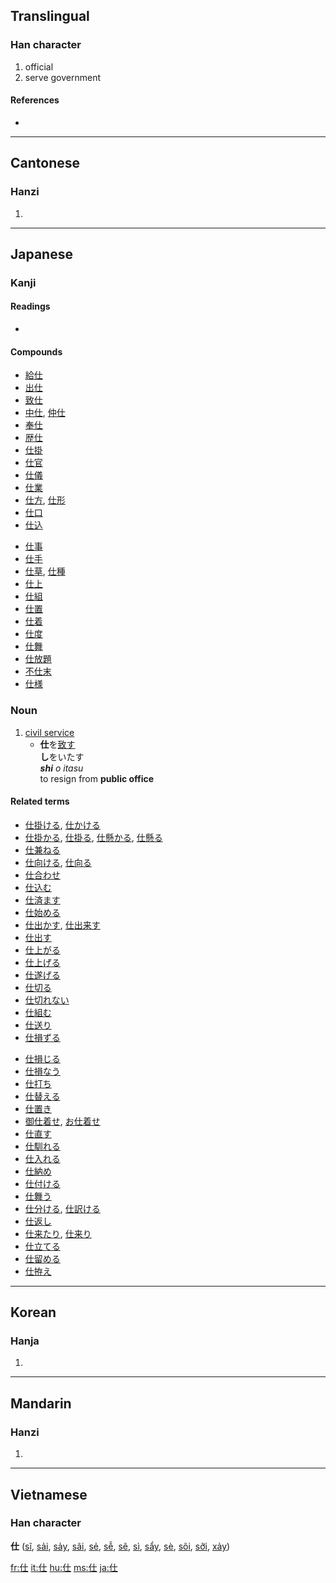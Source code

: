 ==Translingual==

===Han character===
{{Han char|rn=9|rad=人|as=03|sn=5|four=2421<sub>0</sub>|canj=人土 (OG)}}

# official
# serve government

====References====
* {{Han ref|kx=0092.070|dkj=00368|dj=0195.100|hdz=10112.030|uh=4ED5|ud=20181|bh=A54B|bd=42315}}

----

==Cantonese==

===Hanzi===
{{yue-hanzi|jyut=|y=si6}}

# {{defn|Cantonese}}

----

==Japanese==

===Kanji===
{{ja-kanji|grade=3|rs=人03}}

====Readings====
* {{ja-readings|on=[[し]] ([[shi]]), [[じ]] ([[ji]])|kun=[[つかえる]] ([[仕える]], [[tsukaeru]]), [[つかまつる]] ([[仕る]], [[tsukamatsuru]])}}

====Compounds====
{{top2}}
* [[給仕]]
* [[出仕]]
* [[致仕]]
* [[中仕]], [[仲仕]]
* [[奉仕]]
* [[歴仕]]
* [[仕掛]]
* [[仕官]]
* [[仕儀]]
* [[仕業]]
* [[仕方]], [[仕形]]
* [[仕口]]
* [[仕込]]
{{mid2}}
* [[仕事]]
* [[仕手]]
* [[仕草]], [[仕種]]
* [[仕上]]
* [[仕組]]
* [[仕置]]
* [[仕着]]
* [[仕度]]
* [[仕舞]]
* [[仕放題]]
* [[不仕末]]
* [[仕様]]
{{bottom}}

===Noun===
{{ja-noun|k|hira=し|rom=shi}}

# [[civil service]]
#* '''仕'''を[[致す]]<br>'''し'''をいたす<br>'' '''shi''' o itasu''<br>to resign from '''public office'''

====Related terms====
{{top2}}
* [[仕掛ける]], [[仕かける]]
* [[仕掛かる]], [[仕掛る]], [[仕懸かる]], [[仕懸る]]
* [[仕兼ねる]]
* [[仕向ける]], [[仕向る]]
* [[仕合わせ]]
* [[仕込む]]
* [[仕済ます]]
* [[仕始める]]
* [[仕出かす]], [[仕出来す]]
* [[仕出す]]
* [[仕上がる]]
* [[仕上げる]]
* [[仕遂げる]]
* [[仕切る]]
* [[仕切れない]]
* [[仕組む]]
* [[仕送り]]
* [[仕損ずる]]
{{mid2}}
* [[仕損じる]]
* [[仕損なう]]
* [[仕打ち]]
* [[仕替える]]
* [[仕置き]]
* [[御仕着せ]], [[お仕着せ]]
* [[仕直す]]
* [[仕馴れる]]
* [[仕入れる]]
* [[仕納め]]
* [[仕付ける]]
* [[仕舞う]]
* [[仕分ける]], [[仕訳ける]]
* [[仕返し]]
* [[仕来たり]], [[仕来り]]
* [[仕立てる]]
* [[仕留める]]
* [[仕拵え]]
{{bottom}}

----

==Korean==

===Hanja===
{{ko-hanja|hangeul=사|rv=sa|mr=sa}}

# {{defn|Korean}}

----

==Mandarin==

===Hanzi===
{{cmn-hanzi|pin=[[shì]] ([[shi4]]), [[zhàng]] ([[zhang4]])|wg=shih<sup>4</sup>, chang<sup>4</sup>}}

# {{defn|Mandarin}}

----

==Vietnamese==
===Han character===
'''仕''' ([[sĩ]], [[sải]], [[sảy]], [[sãi]], [[sẻ]], [[sễ]], [[sẽ]], [[sì]], [[sẩy]], [[sè]], [[sõi]], [[sỡi]], [[xảy]])

[[fr:仕]]
[[it:仕]]
[[hu:仕]]
[[ms:仕]]
[[ja:仕]]